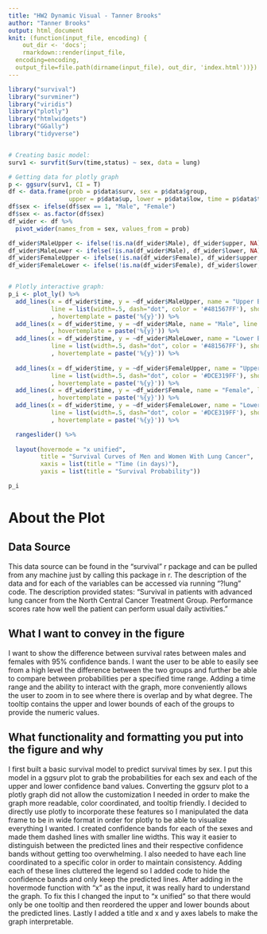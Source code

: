 ```yaml
---
title: "HW2 Dynamic Visual - Tanner Brooks"
author: "Tanner Brooks"
output: html_document
knit: (function(input_file, encoding) {
    out_dir <- 'docs';
    rmarkdown::render(input_file,
  encoding=encoding,
  output_file=file.path(dirname(input_file), out_dir, 'index.html'))})
---
```




```r
library("survival")
library("survminer")
library("viridis")
library("plotly")
library("htmlwidgets")
library("GGally")
library("tidyverse")


# Creating basic model:
surv1 <- survfit(Surv(time,status) ~ sex, data = lung)

# Getting data for plotly graph
p <- ggsurv(surv1, CI = T)
df <- data.frame(prob = p$data$surv, sex = p$data$group, 
                 upper = p$data$up, lower = p$data$low, time = p$data$time)
df$sex <- ifelse(df$sex == 1, "Male", "Female")
df$sex <- as.factor(df$sex)
df_wider <- df %>%
  pivot_wider(names_from = sex, values_from = prob)

df_wider$MaleUpper <- ifelse(!is.na(df_wider$Male), df_wider$upper, NA)
df_wider$MaleLower <- ifelse(!is.na(df_wider$Male), df_wider$lower, NA)
df_wider$FemaleUpper <- ifelse(!is.na(df_wider$Female), df_wider$upper, NA)
df_wider$FemaleLower <- ifelse(!is.na(df_wider$Female), df_wider$lower, NA)


# Plotly interactive graph:
p_i <- plot_ly() %>% 
  add_lines(x = df_wider$time, y = ~df_wider$MaleUpper, name = "Upper Bound", 
            line = list(width=.5, dash="dot", color = '#481567FF'), showlegend = FALSE
            , hovertemplate = paste('%{y}')) %>%
  add_lines(x = df_wider$time, y = ~df_wider$Male, name = "Male", line = list(color = '#481567FF') 
            , hovertemplate = paste('%{y}')) %>%
  add_lines(x = df_wider$time, y = ~df_wider$MaleLower, name = "Lower Bound", 
            line = list(width=.5, dash="dot", color = '#481567FF'), showlegend = FALSE
            , hovertemplate = paste('%{y}')) %>%
  
  add_lines(x = df_wider$time, y = ~df_wider$FemaleUpper, name = "Upper Bound", 
            line = list(width=.5, dash="dot", color = '#DCE319FF'), showlegend = FALSE
            , hovertemplate = paste('%{y}')) %>%
  add_lines(x = df_wider$time, y = ~df_wider$Female, name = "Female", line = list(color = '#DCE319FF') 
            , hovertemplate = paste('%{y}')) %>%
  add_lines(x = df_wider$time, y = ~df_wider$FemaleLower, name = "Lower Bound", 
            line = list(width=.5, dash="dot", color = '#DCE319FF'), showlegend = FALSE
            , hovertemplate = paste('%{y}')) %>%

  rangeslider() %>%
  
  layout(hovermode = "x unified", 
         title = "Survival Curves of Men and Women With Lung Cancer",
         xaxis = list(title = "Time (in days)"),
         yaxis = list(title = "Survival Probability"))

p_i
```







# About the Plot

## Data Source
This data source can be found in the "survival" r package and can be pulled from any machine just by calling this package in r. The description of the data and for each of the variables can be accessed via running "?lung" code. The description provided states: "Survival in patients with advanced lung cancer from the North Central Cancer Treatment Group. Performance scores rate how well the patient can perform usual daily activities."



## What I want to convey in the figure
I want to show the difference between survival rates between males and females with 95% confidence bands. I want the user to be able to easily see from a high level the difference between the two groups and further be able to compare between probabilities per a specified time range. Adding a time range and the ability to interact with the graph, more conveniently allows the user to zoom in to see where there is overlap and by what degree. The tooltip contains the upper and lower bounds of each of the groups to provide the numeric values.


## What functionality and formatting you put into the figure and why
I first built a basic survival model to predict survival times by sex. I put this model in a ggsurv plot to grab the probabilities for each sex and each of the upper and lower confidence band values. Converting the ggsurv plot to a plotly graph did not allow the customization I needed in order to make the graph more readable, color coordinated, and tooltip friendly. I decided to directly use plotly to incorporate these features so I manipulated the data frame to be in wide format in order for plotly to be able to visualize everything I wanted. I created confidence bands for each of the sexes and made them dashed lines with smaller line widths. This way it easier to distinguish between the predicted lines and their respective confidence bands without getting too overwhelming. I also needed to have each line coordinated to a specific color in order to maintain consistency. Adding each of these lines cluttered the legend so I added code to hide the confidence bands and only keep the predicted lines. After adding in the hovermode function with "x" as the input, it was really hard to understand the graph. To fix this I changed the input to "x unified" so that there would only be one tooltip and then reordered the upper and lower bounds about the predicted lines. Lastly I added a title and x and y axes labels to make the graph interpretable.







